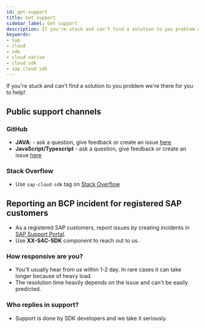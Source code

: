 ```yaml
---
id: get-support
title: Get support
sidebar_label: Get support
description: If you're stuck and can't find a solution to you problem with SAP Cloud SDK we're there for you to help!
keywords:
- sap
- cloud
- sdk
- cloud native
- cloud sdk
- sap cloud sdk
---
```


If you're stuck and can't find a solution to you problem we're there for you to help!

## Public support channels

### GitHub

- **JAVA**: - ask a question, give feedback or create an issue [here](https://github.com/SAP/cloud-sdk/issues/new/choose)
- **JavaScript/Typescript** - ask a question, give feedback or create an issue [here](https://github.com/SAP/cloud-sdk-js/issues/new/choose)

### Stack Overflow

- Use `sap-cloud-sdk` tag on [Stack Overflow](https://stackoverflow.com/questions/tagged/sap-cloud-sdk)

## Reporting an BCP incident for registered SAP customers

- As a registered SAP customers, report issues by creating incidents in [SAP Support Portal](http://help.sap.com/disclaimer?site=https://support.sap.com/home.html).
- Use **XX-S4C-SDK** component to reach out to us.

### How responsive are you?

- You'll usually hear from us within 1-2 day. In rare cases it can take longer because of heavy load.
- The resolution time heavily depends on the issue and can't be easily predicted.

### Who replies in support?

- Support is done by SDK developers and we take it seriously.


